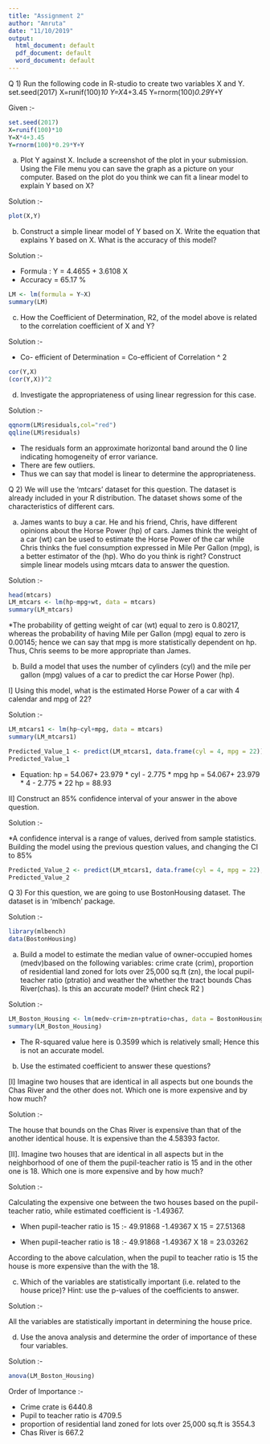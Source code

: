 ---
title: "Assignment 2"
author: "Amruta"
date: "11/10/2019"
output:
  html_document: default
  pdf_document: default
  word_document: default
---

Q 1) Run the following code in R-studio to create two variables X and Y.
set.seed(2017)
X=runif(100)*10
Y=X*4+3.45
Y=rnorm(100)*0.29*Y+Y

Given :-

```{r}
set.seed(2017)
X=runif(100)*10
Y=X*4+3.45
Y=rnorm(100)*0.29*Y+Y

```

(a)	Plot Y against X. Include a screenshot of the plot in your submission. Using the File menu you can save the graph as a picture on your computer.  Based on the plot do you think we can fit a linear model to explain Y based on X? 

Solution :-

```{r}

plot(X,Y)

```

(b)	Construct a simple linear model of Y based on X. Write the equation that explains Y based on X. What is the accuracy of this model? 

Solution :-

* Formula : Y = 4.4655 + 3.6108 X 
* Accuracy = 65.17 %

```{r}

LM <- lm(formula = Y~X)
summary(LM)

```

(c)	How the Coefficient of Determination, R2, of the model above is related to the correlation coefficient of X and Y? 

Solution :-

* Co- efficient of Determination = Co-efficient of Correlation ^ 2
```{r}

cor(Y,X)
(cor(Y,X))^2

```

(d) Investigate the appropriateness of using linear regression for this case.

Solution :-

```{r}

qqnorm(LM$residuals,col="red")
qqline(LM$residuals)

```

* The residuals form an approximate horizontal band around the 0 line indicating homogeneity    of   error variance.
* There are few outliers.
* Thus we can say that model is linear to determine the appropriateness. 



Q 2)	We will use the ‘mtcars’ dataset for this question. The dataset is already included in your R distribution. The dataset shows some of the characteristics of different cars. 


(a)	James wants to buy a car.  He and his friend, Chris, have different opinions about the Horse Power (hp) of cars. James think the weight of a car (wt) can be used to estimate the Horse Power of the car while Chris thinks the fuel consumption expressed in Mile Per Gallon (mpg), is a better estimator of the (hp). Who do you think is right? Construct simple linear models using mtcars data to answer the question. 

Solution :-
 
```{r}

head(mtcars)
LM_mtcars <- lm(hp~mpg+wt, data = mtcars)
summary(LM_mtcars)

```
*The probability of getting weight of car (wt) equal to zero is 0.80217, whereas the probability of having Mile per Gallon (mpg) equal to zero is 0.00145; hence we can say that mpg is more statistically dependent on hp. Thus, Chris seems to be more appropriate than James. 



(b)	Build a model that uses the number of cylinders (cyl) and the mile per gallon (mpg) values of a car to predict the car Horse Power (hp). 

I]	Using this model, what is the estimated Horse Power of a car with 4 calendar and mpg of 22? 

Solution :-

```{r}

LM_mtcars1 <- lm(hp~cyl+mpg, data = mtcars)
summary(LM_mtcars1)

Predicted_Value_1 <- predict(LM_mtcars1, data.frame(cyl = 4, mpg = 22))
Predicted_Value_1

```
* Equation: hp = 54.067+ 23.979 * cyl - 2.775 * mpg
  hp = 54.067+ 23.979 * 4 - 2.775 * 22
  hp = 88.93
  
II]	Construct an 85% confidence interval of your answer in the above question.

Solution :-

*A confidence interval is a range of values, derived from sample statistics.
Building the model using the previous question values, and changing the CI to 85%

```{r}

Predicted_Value_2 <- predict(LM_mtcars1, data.frame(cyl = 4, mpg = 22), interval = "confidence", level = 0.85)
Predicted_Value_2

```

Q 3) For this question, we are going to use BostonHousing dataset. The dataset is in ‘mlbench’ package. 

Solution :-

```{r}

library(mlbench)
data(BostonHousing)

```

(a)	Build a model to estimate the median value of owner-occupied homes (medv)based on the following variables: crime crate (crim), proportion of residential land zoned for lots over 25,000 sq.ft (zn), the local pupil-teacher ratio (ptratio) and weather the whether the tract bounds Chas River(chas). Is this an accurate model? (Hint check R2 ) 

Solution :-

```{r}

LM_Boston_Housing <- lm(medv~crim+zn+ptratio+chas, data = BostonHousing)
summary(LM_Boston_Housing)

```
* The R-squared value here is 0.3599 which is relatively small; Hence this is not an accurate model.



(b)	Use the estimated coefficient to answer these questions? 	

[I]	Imagine two houses that are identical in all aspects but one bounds the Chas River and the other does not. Which one is more expensive and by how much? 

Solution :-

The house that bounds on the Chas River is expensive than that of the another identical house. It is expensive than the 4.58393 factor. 

  
[II].	Imagine two houses that are identical in all aspects but in the neighborhood of one of them the pupil-teacher ratio is 15 and in the other one is 18. Which one is more expensive and by how much? 

Solution :-

Calculating the expensive one between the two houses based on the pupil-teacher ratio, while  estimated coefficient is -1.49367. 

* When pupil-teacher ratio is 15 :-
49.91868 -1.49367 X 15 = 27.51368

* When pupil-teacher ratio is 18 :-
49.91868 -1.49367 X 18 = 23.03262

According to the above calculation, when the pupil to teacher ratio is 15 the house is more expensive than the with the 18. 



(c)	Which of the variables are statistically important (i.e. related to the house price)? Hint: use the p-values of the coefficients to answer.

Solution :-

All the variables are statistically important in determining the house price.



(d) Use the anova analysis and determine the order of importance of these four variables.

Solution :-

```{r}

anova(LM_Boston_Housing)

```

Order of Importance :-

* Crime crate is 6440.8
* Pupil to teacher ratio is 4709.5
* proportion of residential land zoned for lots over 25,000 sq.ft is 3554.3
* Chas River is 667.2